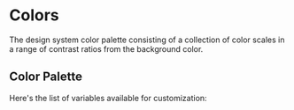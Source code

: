 
<Meta title="System/Colors" />

# Colors

The design system color palette consisting of a collection of color scales in a
range of contrast ratios from the background color.

## Color Palette

Here's the list of variables available for customization:

<ColorPalette>
  <ColorItem
    className="bg-gray-50"
    title="background"
    subtitle="Default background color of <body />...etc"
    colors={{
      background: 'hsl(var(--background))',
      foreground: 'hsl(var(--foreground))',
    }}
  />
  <ColorItem
    title="muted"
    subtitle="Muted backgrounds such as <TabsList />, <Skeleton /> and <Switch />"
    colors={{
      DEFAULT: 'hsl(var(--muted))',
      foreground: 'hsl(var(--muted-foreground))',
    }}
  />
  <ColorItem
    title="card"
    subtitle="Background color for <Card />"
    colors={{
      DEFAULT: 'hsl(var(--card))',
      foreground: 'hsl(var(--card-foreground))',
    }}
  />
  <ColorItem
    title="popover"
    subtitle="Background color for popovers such as <DropdownMenu />, <HoverCard />, <Popover />"
    colors={{
      DEFAULT: 'hsl(var(--popover))',
      foreground: 'hsl(var(--popover-foreground))',
    }}
  />
  <ColorItem title="border" subtitle="Default border color" colors={{ border: 'hsl(var(--border))' }} />
  <ColorItem
    title="input"
    subtitle="Border color for inputs such as <Input />, <Select />, <Textarea />"
    colors={{ input: 'hsl(var(--input))' }}
  />
  <ColorItem
    title="primary"
    subtitle="Primary colors for <Button />"
    colors={{
      DEFAULT: 'hsl(var(--primary))',
      soft: 'hsl(var(--primary-soft))',
      foreground: 'hsl(var(--primary-foreground))',
    }}
  />
  <ColorItem
    title="secondary"
    subtitle="Secondary colors for <Button />"
    colors={{
      DEFAULT: 'hsl(var(--secondary))',
      soft: 'hsl(var(--secondary-soft))',
      foreground: 'hsl(var(--secondary-foreground))',
    }}
  />
  <ColorItem
    title="accent"
    subtitle="Used for accents such as hover effects on <DropdownMenuItem>, <SelectItem>...etc"
    colors={{
      DEFAULT: 'hsl(var(--accent))',
      soft: 'hsl(var(--accent-soft))',
      foreground: 'hsl(var(--accent-foreground))',
    }}
  />
  <ColorItem
    title="info"
    subtitle="Used for info actions such as <Button variant='info'>"
    colors={{
      DEFAULT: 'hsl(var(--info))',
      soft: 'hsl(var(--info-soft))',
      foreground: 'hsl(var(--info-foreground))',
    }}
  />
  <ColorItem
    title="warning"
    subtitle="Used for warning actions such as <Button variant='warning'>"
    colors={{
      DEFAULT: 'hsl(var(--warning))',
      soft: 'hsl(var(--warning-soft))',
      foreground: 'hsl(var(--warning-foreground))',
    }}
  />
  <ColorItem
    title="success"
    subtitle="Used for success actions such as <Button variant='success'>"
    colors={{
      DEFAULT: 'hsl(var(--success))',
      soft: 'hsl(var(--success-soft))',
      foreground: 'hsl(var(--success-foreground))',
    }}
  />
  <ColorItem
    title="danger"
    subtitle="Used for danger actions such as <Button variant='danger'>"
    colors={{
      DEFAULT: 'hsl(var(--danger))',
      soft: 'hsl(var(--danger-soft))',
      foreground: 'hsl(var(--danger-foreground))',
    }}
  />
  <ColorItem title="ring" subtitle="Used for focus ring" colors={{ ring: 'hsl(var(--ring))' }} />
</ColorPalette>
